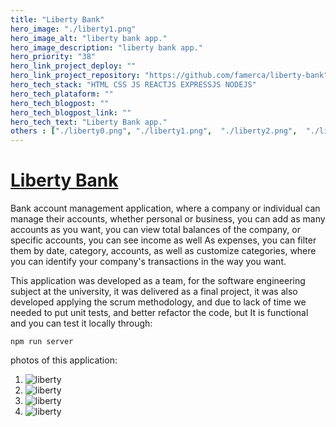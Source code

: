 ```yaml
---
title: "Liberty Bank"
hero_image: "./liberty1.png"
hero_image_alt: "liberty bank app."
hero_image_description: "liberty bank app."
hero_priority: "38"
hero_link_project_deploy: ""
hero_link_project_repository: "https://github.com/famerca/liberty-bank"
hero_tech_stack: "HTML CSS JS REACTJS EXPRESSJS NODEJS"
hero_tech_plataform: ""
hero_tech_blogpost: ""
hero_tech_blogpost_link: ""
hero_tech_text: "Liberty Bank app."
others : ["./liberty0.png", "./liberty1.png",  "./liberty2.png",  "./liberty3.png" ]
---
```


# [Liberty Bank](https://github.com/famerca/liberty-bank "liberty") 

Bank account management application, where a company or individual can manage their accounts, whether personal or business, you can add as many accounts as you want, you can view total balances of the company, or specific accounts, you can see income as well As expenses, you can filter them by date, category, accounts, as well as customize categories, where you can identify your company's transactions in the way you want.

This application was developed as a team, for the software engineering subject at the university, it was delivered as a final project, it was also developed applying the scrum methodology, and due to lack of time we needed to put unit tests, and better refactor the code, but It is functional and you can test it locally through:

```
npm run server
```

photos of this application:

1. ![liberty](./liberty0.png "liberty")
2. ![liberty](./liberty1.png "liberty")
3. ![liberty](./liberty2.png "liberty")
4. ![liberty](./liberty3.png "liberty")


